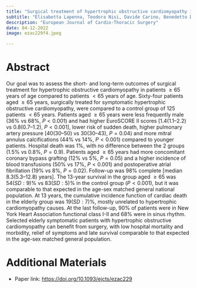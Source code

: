 ```yaml
---
title: "Surgical treatment of hypertrophic obstructive cardiomyopathy in relatively elderly patients: Short- and long-term outcomes"
subtitle: "Elisabetta Lapenna, Teodora Nisi, Davide Carino, Benedetto Del Forno, Stefania Ruggeri, Davide Schiavi, Roberta Meneghin, Roberto Macrì Demartino, Alessandro Castiglioni, Francesco Maisano, Ottavio Alfieri, Michele De Bonis"
description: "European Journal of Cardio-Thoracic Surgery"
date: 04-12-2022
image: ezac229f4.jpeg

---
```



# Abstract

Our goal was to assess the short- and long-term outcomes of surgical treatment for hypertrophic obstructive cardiomyopathy in patients $≥65$ years of age compared to patients $< 65$ years of age. Sixty-four patients aged $≥65$ years, surgically treated for symptomatic hypertrophic obstructive cardiomyopathy, were compared to a control group of $125$ patients $<65$ years. Patients aged $≥65$ years were less frequently male ($36\%$ vs $68\%$, $P<0.001$) and had higher EuroSCORE II scores [$1.4 (1.1–2.2)$ vs $0.8 (0.7–1.2)$, $P<0.001$], lower risk of sudden death, higher pulmonary artery pressure [$40 (30–50)$ vs $30 (30–43)$, $P=0.04$) and more mitral annulus calcifications ($44\%$ vs $14\%$, $P<0.001$) compared to younger patients.
Hospital death was $1\%$, with no difference between the 2 groups ($1.5\%$ vs $0.8\%$, $P=0.9$).
Patients aged $≥65$ years had more concomitant coronary bypass grafting ($12\%$ vs $5\%$, $P=0.05$) and a higher incidence of blood transfusions ($50\%$ vs $17\%$, $P<0.001$) and postoperative atrial fibrillation ($19\%$ vs $8\%$, $P=0.02$).
Follow-up was $98\%$ complete [median $8.3 (5.3–12.8)$ years]. The 13-year survival in the group aged $≥65$ was $54 (SD: 9) \%$ vs $83 (SD: 5) \%$ in the control group ($P<0.001$), but it was comparable to that expected in the age-sex matched general national population.
At 13 years, the cumulative incidence function of cardiac death in the elderly group was $19 (SD: 7)\%$, mostly unrelated to hypertrophic cardiomyopathy causes.
At the last follow-up, $90\%$ of patients were in New York Heart Association functional class I-II and $68\%$ were in sinus rhythm.
Selected elderly symptomatic patients with hypertrophic obstructive cardiomyopathy can benefit from surgery, with low hospital mortality and morbidity, relief of symptoms and late survival comparable to that expected in the age-sex matched general population.

# Additional Materials

-   Paper link: <https://doi.org/10.1093/ejcts/ezac229>
